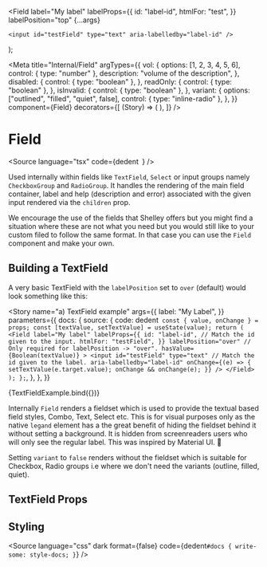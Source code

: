 
  <Field
    label="My label"
    labelProps={{
      id: "label-id",
      htmlFor: "test",
    }}
    labelPosition="top"
    {...args}
  >
    <input id="testField" type="text" aria-labelledby="label-id" />
  </Field>
);

<Meta
  title="Internal/Field"
  argTypes={{
    vol: {
      options: [1, 2, 3, 4, 5, 6],
      control: { type: "number" },
      description: "volume of the description",
    },
    disabled: {
      control: { type: "boolean" },
    },
    readOnly: {
      control: { type: "boolean" },
    },
    isInvalid: {
      control: { type: "boolean" },
    },
    variant: {
      options: ["outlined", "filled", "quiet", false],
      control: { type: "inline-radio" },
    },
  }}
  component={Field}
  decorators={[
    (Story) => (
      <StoryGrid minWidth="150px" gap="8px">
        <Story />
      </StoryGrid>
    ),
  ]}
/>

# Field

<Source
  language="tsx"
  code={dedent`
  `}
/>

Used internally within fields like `TextField`, `Select` or input groups namely `CheckboxGroup` and `RadioGroup`. It handles the rendering of the main field container, label and help (description and error) associated with the given input rendered via the `children` prop.

We encourage the use of the fields that Shelley offers but you might find a situation where these are not what you need but you would still like to your custom filed to follow the same format. In that case you can use the `Field` component and make your own.

## Building a TextField

A very basic TextField with the `labelPosition` set to `over` (default) would look something like this:

<Story
  name="a) TextField example"
  args={{
    label: "My Label",
  }}
  parameters={{
    docs: {
      source: {
        code: dedent`
  const { value, onChange } = props;
  const [textValue, setTextValue] = useState(value);
  return (
    <Field
      label="My label"
      labelProps={{
        id: "label-id",
        // Match the id given to the input.
        htmlFor: "testField",
      }}
      labelPosition="over"
      // Only required for labelPosition -> "over".
      hasValue={Boolean(textValue)}
    >
      <input
        id="testField"
        type="text"
        // Match the id given to the label.
        aria-labelledby="label-id"
        onChange={(e) => {
          setTextValue(e.target.value);
          onChange && onChange(e);
        }}
      />
    </Field>
  );
};`,
      },
    },
  }}
>
  {TextFieldExample.bind({})}
</Story>

<Source language="tsx" id="internal-field--a-text-field-example" />

Internally `Field` renders a fieldset which is used to provide the textual based field styles, Combo, Text, Select etc. This is for visual purposes only as the native `legand` element has a the great benefit of hiding the fieldset behind it without setting a background. It is hidden from screenreaders users who will only see the regular label. This was inspired by Material UI. 👊

Setting `variant` to `false` renders without the fieldset which is suitable for Checkbox, Radio groups i.e where we don't need the variants (outline, filled, quiet).

## TextField Props

<ArgsTable of={Field} />

## Styling

<Source
  language="css"
  dark
  format={false}
  code={dedent`
    #docs {
      write-some: style-docs;
    }
  `}
/>
